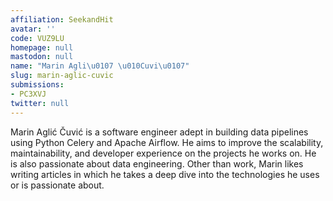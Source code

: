 ```yaml
---
affiliation: SeekandHit
avatar: ''
code: VUZ9LU
homepage: null
mastodon: null
name: "Marin Agli\u0107 \u010Cuvi\u0107"
slug: marin-aglic-cuvic
submissions:
- PC3XVJ
twitter: null
---
```


Marin Aglić Čuvić is a software engineer adept in building data pipelines using Python Celery and Apache Airflow. He aims to improve the scalability, maintainability, and developer experience on the projects he works on. He is also passionate about data engineering.
Other than work, Marin likes writing articles in which he takes a deep dive into the technologies he uses or is passionate about.
